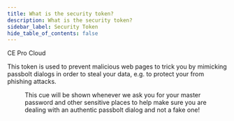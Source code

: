 ```yaml
---
title: What is the security token?
description: What is the security token?
sidebar_label: Security Token
hide_table_of_contents: false
---
```


<div style={{display: "flex", gap: "1rem"}}>
  <Chips link="https://www.passbolt.com/ce/docker" isUnderMainTitle={true}>CE</Chips>
  <Chips link="https://www.passbolt.com/pricing/pro" isUnderMainTitle={true}>Pro</Chips>
  <Chips link="https://www.passbolt.com/pricing/cloud" isUnderMainTitle={true}>Cloud</Chips>
</div>

This token is used to prevent malicious web pages to trick you by mimicking passbolt dialogs in order to steal your
data, e.g. to protect your from phishing attacks.

<Figure src="img/screenshots/LU_security_token.png" alt="example of security token"
        caption="fig. example of security token" size={{width: 340}}/>

This cue will be shown whenever we ask you for your master password and other sensitive places to help make sure you
are dealing with an authentic passbolt dialog and not a fake one!
